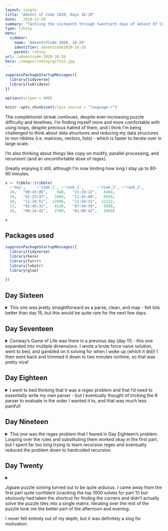 ```yaml
---
layout: single
title: "Advent of Code 2020, Days 16-20"
date:   2020-12-20
summary: "Tackling the sixteenth through twentieth days of Advent Of Code 2020: Ticket Translation, Conway Cubes, Operation Order, Monster Messages, Jurassic Jigsaw!"
type: rshiny
menu:
  sidebar:
    name: 'AdventofCode 2020, 16-20'
    identifier: adventcode2020-16-20
    parent: rshiny
url: /adventcode-2020-16-20
hero: /images/rshiny/gifts2.jpg
---
```


```r
suppressPackageStartupMessages({
  library(tidyverse)
  library(lubridate)
})

options(scipen = 999)

knitr::opts_chunk$set(class.source = "language-r")
```

The completionist streak continues, despite ever-increasing puzzle difficulty and timelines. I'm finding myself more and more comfortable with using loops, despite previous hatred of them, and I think I'm being challenged to think about data structures and reducing my data structures to non-tibbles (i.e. matrices, vectors, lists) - which is faster to iterate over in large scale. 

I'm also thinking about things like copy on modify, parallel processing, and recursion! (and an uncomfortable dose of regex).

Greatly enjoying it still, although I'm now limiting how long I stay up to 60-90 minutes.

```r
x <- tibble::tribble(
  ~'day',     ~'time_1', ~'rank_1',      ~'time_2', ~'rank_2', 
  20,   "00:43:06",    948,   "21:39:22",   6404,
  19,   "01:23:47",   2466,   "11:42:08",   6929,
  18,   "11:24:51",  13996,   "11:54:32",  12112,
  17,   "01:45:32",   4130,   "07:49:59",   9588,
  16,   "00:24:42",   2780,   "01:00:42",   1869)

x
```

## Packages used

```r
suppressPackageStartupMessages({
  library(tidyverse)
  library(here)
  library(furrr)
  library(lobstr)
  library(glue)
  
})
```

## Day Sixteen

<details>

<summary> This one was pretty straightforward as a parse, clean, and map - felt lots better than day 15, but this would be quite rare for the next few days. </summary>


--- Description ---

> Unfortunately, you can't actually read the words on the ticket. You can, however, read the numbers, and so you figure out the fields these tickets must have and the valid ranges for values in those fields.
>
> You collect the rules for ticket fields, the numbers on your ticket, and the numbers on other nearby tickets for the same train service (via the airport security cameras) together into a single document you can reference (your puzzle input).

--- Data ---

```r
input_16 <- read_lines("https://github.com/tanho63/advent_of_code/raw/master/2020/day-16.txt")
```

--- Cleaning ---

Definitely a problem that would benefit from tidying. Also going to go ahead and create an integer vector for each rule range, which will facilitate `%in%` checks later.

```r
x <- tibble(input = input_16) %>% 
  mutate(group = cumsum(input == ""))

rules <- x %>% 
  filter(group == 0) %>% 
  separate(input,c("rule","values"),sep = ": ") %>% 
  separate_rows(values, sep = " or ") %>% 
  separate(values,c("start_value","end_value"),sep = "-",convert = TRUE) %>% 
  mutate(range = map2(start_value,end_value,~.x:.y)) %>% 
  select(-group) %>% 
  group_by(rule) %>% 
  summarise(range = list(range))

your_ticket <- x %>% 
  filter(group == 1, input!="",input!="your ticket:") %>% 
  separate_rows(input, sep = ",", convert = TRUE) %>% 
  mutate(field_id = row_number()) %>% 
  select(-group)

other_tickets <- x %>% 
  filter(group == 2,input!="",input!="nearby tickets:") %>% 
  mutate(ticket_id = row_number()) %>% 
  separate_rows(input,sep = ",",convert = TRUE) %>% 
  select(-group)

```

--- Problem 1 ---

> Start by determining which tickets are completely invalid; these are tickets that contain values which aren't valid for any field. Ignore your ticket for now.
>
> Consider the validity of the nearby tickets you scanned. What is your ticket scanning error rate?

```r
rule_range <- rules$range %>% unlist() %>% unique()

check_invalid <- other_tickets %>% 
  mutate(check = input %in% rule_range) %>% 
  filter(!check)
```
```r
check_invalid <- structure(list(input = c(8L, 4L, 3L, 24L, 979L, 984L, 1L, 993L, 
980L, 976L, 7L, 17L, 19L, 9L, 20L, 995L, 983L, 988L, 995L, 10L, 
22L, 994L, 976L, 982L, 976L, 986L, 16L, 17L, 988L, 16L, 976L, 
1L, 2L, 989L, 7L, 982L, 979L, 995L, 7L, 24L, 986L, 15L, 21L, 
2L, 979L, 986L, 986L, 0L, 998L, 984L, 8L), ticket_id = c(2L, 
13L, 23L, 25L, 29L, 34L, 35L, 43L, 51L, 53L, 54L, 62L, 65L, 72L, 
74L, 75L, 84L, 85L, 97L, 99L, 102L, 105L, 114L, 115L, 120L, 128L, 
130L, 134L, 140L, 144L, 146L, 153L, 154L, 156L, 160L, 164L, 168L, 
172L, 174L, 176L, 184L, 188L, 192L, 193L, 196L, 198L, 209L, 219L, 
225L, 236L, 238L), check = c(FALSE, FALSE, FALSE, FALSE, FALSE, 
FALSE, FALSE, FALSE, FALSE, FALSE, FALSE, FALSE, FALSE, FALSE, 
FALSE, FALSE, FALSE, FALSE, FALSE, FALSE, FALSE, FALSE, FALSE, 
FALSE, FALSE, FALSE, FALSE, FALSE, FALSE, FALSE, FALSE, FALSE, 
FALSE, FALSE, FALSE, FALSE, FALSE, FALSE, FALSE, FALSE, FALSE, 
FALSE, FALSE, FALSE, FALSE, FALSE, FALSE, FALSE, FALSE, FALSE, 
FALSE)), row.names = c(NA, -51L), class = c("tbl_df", "tbl", 
"data.frame"))
```
```r
head(check_invalid)

sum(check_invalid$input)
```

--- Problem 2 ---

> Using the valid ranges for each field, determine what order the fields appear on the tickets. The order is consistent between all tickets: if seat is the third field, it is the third field on every ticket, including your ticket.

Looks straightforward enough: filter out the ticket ids that are invalid, then create a field_id and summarise the values for each field_id as a vector. 

```r
valid_other <- other_tickets %>%
  filter(!ticket_id %in% check_invalid$ticket_id) %>% 
  group_by(ticket_id) %>% 
  mutate(field_id = row_number()) %>% 
  ungroup()

field_summary <- valid_other %>%
  arrange(input) %>% 
  group_by(field_id) %>% 
  summarise(values = list(input),
            min = min(input,na.rm = TRUE),
            max = max(input,na.rm = TRUE))
```
```r
field_summary <- structure(list(field_id = 1:6, values = list(c(50L, 55L, 56L, 
60L, 65L, 66L, 67L, 68L, 84L, 84L, 89L, 90L, 92L, 135L, 137L, 
139L, 147L, 156L, 160L, 161L, 163L, 167L, 170L, 170L, 171L, 172L, 
174L, 179L, 184L, 188L, 194L, 201L, 206L, 207L, 211L, 211L, 216L, 
216L, 218L, 218L, 219L, 220L, 221L, 245L, 250L, 252L, 259L, 261L, 
269L, 271L, 271L, 272L, 274L, 277L, 277L, 280L, 280L, 281L, 283L, 
288L, 301L, 302L, 302L, 307L, 310L, 311L, 312L, 318L, 322L, 325L, 
329L, 331L, 339L, 341L, 342L, 344L, 345L, 347L, 357L, 357L, 365L, 
366L, 369L, 370L, 378L, 380L, 383L, 384L, 385L, 386L, 389L, 398L, 
399L, 399L, 402L, 402L, 403L, 416L, 443L, 445L, 447L, 447L, 455L, 
458L, 482L, 482L, 483L, 489L, 491L, 492L, 493L, 493L, 494L, 495L, 
496L, 500L, 506L, 507L, 507L, 516L, 517L, 521L, 534L, 547L, 556L, 
556L, 556L, 560L, 564L, 565L, 568L, 569L, 574L, 587L, 591L, 593L, 
595L, 606L, 616L, 628L, 629L, 629L, 631L, 631L, 645L, 651L, 653L, 
654L, 654L, 662L, 668L, 670L, 670L, 694L, 709L, 719L, 721L, 744L, 
778L, 788L, 788L, 793L, 796L, 812L, 812L, 825L, 827L, 827L, 843L, 
844L, 846L, 851L, 854L, 854L, 855L, 875L, 875L, 880L, 889L, 890L, 
892L, 897L, 900L, 902L, 903L, 905L, 906L, 909L, 915L, 916L), 
    c(55L, 58L, 60L, 63L, 68L, 87L, 90L, 137L, 140L, 143L, 143L, 
    146L, 147L, 149L, 153L, 153L, 153L, 154L, 157L, 165L, 174L, 
    184L, 187L, 188L, 190L, 195L, 197L, 198L, 198L, 211L, 213L, 
    215L, 216L, 237L, 241L, 244L, 245L, 252L, 265L, 270L, 274L, 
    275L, 281L, 286L, 299L, 300L, 300L, 307L, 309L, 311L, 322L, 
    322L, 324L, 330L, 334L, 338L, 338L, 339L, 341L, 343L, 346L, 
    358L, 360L, 362L, 364L, 365L, 366L, 368L, 373L, 382L, 384L, 
    388L, 390L, 391L, 396L, 397L, 402L, 402L, 406L, 448L, 452L, 
    454L, 457L, 465L, 482L, 487L, 488L, 491L, 498L, 500L, 506L, 
    509L, 509L, 519L, 524L, 527L, 527L, 529L, 530L, 532L, 535L, 
    554L, 572L, 585L, 590L, 592L, 597L, 599L, 601L, 603L, 603L, 
    605L, 606L, 622L, 628L, 631L, 631L, 632L, 640L, 641L, 650L, 
    664L, 667L, 668L, 671L, 683L, 691L, 716L, 731L, 733L, 734L, 
    734L, 734L, 736L, 740L, 746L, 773L, 775L, 777L, 780L, 782L, 
    790L, 791L, 794L, 799L, 799L, 807L, 813L, 813L, 815L, 815L, 
    817L, 820L, 822L, 822L, 823L, 831L, 854L, 855L, 856L, 857L, 
    858L, 859L, 866L, 867L, 870L, 871L, 871L, 873L, 878L, 878L, 
    882L, 891L, 894L, 897L, 904L, 906L, 914L, 915L, 916L, 919L, 
    923L, 923L, 927L, 932L, 934L, 936L, 943L, 945L, 946L), c(50L, 
    52L, 55L, 58L, 61L, 63L, 64L, 66L, 67L, 70L, 84L, 87L, 90L, 
    136L, 145L, 151L, 153L, 161L, 164L, 176L, 181L, 187L, 189L, 
    195L, 201L, 204L, 204L, 209L, 211L, 243L, 253L, 260L, 261L, 
    263L, 265L, 266L, 266L, 268L, 270L, 270L, 271L, 272L, 277L, 
    278L, 282L, 304L, 304L, 312L, 313L, 316L, 324L, 324L, 329L, 
    332L, 332L, 341L, 350L, 352L, 356L, 357L, 364L, 366L, 366L, 
    372L, 378L, 380L, 383L, 384L, 391L, 395L, 398L, 400L, 402L, 
    405L, 414L, 416L, 443L, 452L, 453L, 454L, 454L, 455L, 456L, 
    483L, 484L, 484L, 490L, 491L, 492L, 494L, 495L, 497L, 501L, 
    514L, 526L, 529L, 530L, 531L, 536L, 551L, 561L, 566L, 573L, 
    590L, 594L, 598L, 601L, 603L, 630L, 630L, 638L, 638L, 643L, 
    645L, 646L, 648L, 648L, 654L, 658L, 659L, 691L, 698L, 699L, 
    721L, 728L, 731L, 731L, 733L, 738L, 738L, 740L, 741L, 742L, 
    746L, 774L, 779L, 787L, 789L, 797L, 798L, 799L, 800L, 802L, 
    806L, 808L, 810L, 812L, 820L, 825L, 825L, 843L, 844L, 850L, 
    851L, 853L, 853L, 856L, 858L, 858L, 861L, 866L, 876L, 884L, 
    885L, 887L, 887L, 892L, 894L, 897L, 900L, 900L, 901L, 906L, 
    908L, 910L, 910L, 914L, 921L, 927L, 928L, 929L, 930L, 931L, 
    932L, 932L, 934L, 943L, 946L, 947L, 947L), c(60L, 66L, 71L, 
    88L, 91L, 91L, 112L, 145L, 148L, 151L, 161L, 163L, 163L, 
    165L, 174L, 176L, 177L, 178L, 178L, 178L, 179L, 183L, 195L, 
    196L, 199L, 200L, 207L, 211L, 212L, 216L, 220L, 221L, 237L, 
    249L, 249L, 249L, 250L, 257L, 262L, 265L, 270L, 280L, 283L, 
    289L, 299L, 301L, 309L, 311L, 314L, 318L, 320L, 323L, 324L, 
    326L, 328L, 329L, 332L, 332L, 333L, 334L, 342L, 346L, 348L, 
    353L, 354L, 358L, 374L, 386L, 386L, 393L, 396L, 399L, 399L, 
    401L, 404L, 409L, 413L, 415L, 447L, 452L, 458L, 481L, 485L, 
    491L, 497L, 498L, 503L, 503L, 513L, 518L, 521L, 525L, 527L, 
    532L, 532L, 532L, 534L, 534L, 539L, 547L, 559L, 561L, 566L, 
    567L, 567L, 571L, 571L, 573L, 581L, 593L, 594L, 594L, 595L, 
    596L, 602L, 627L, 628L, 629L, 630L, 634L, 638L, 649L, 650L, 
    651L, 657L, 657L, 666L, 669L, 672L, 675L, 691L, 695L, 696L, 
    696L, 697L, 712L, 721L, 722L, 725L, 728L, 729L, 729L, 734L, 
    735L, 740L, 772L, 777L, 784L, 789L, 792L, 795L, 798L, 806L, 
    807L, 809L, 812L, 813L, 814L, 821L, 822L, 822L, 827L, 832L, 
    848L, 852L, 852L, 861L, 868L, 868L, 870L, 874L, 874L, 874L, 
    881L, 886L, 888L, 890L, 895L, 899L, 911L, 913L, 914L, 917L, 
    918L, 919L, 921L, 921L, 921L, 928L, 945L), c(51L, 52L, 53L, 
    55L, 56L, 61L, 69L, 70L, 78L, 86L, 88L, 128L, 142L, 142L, 
    153L, 153L, 156L, 160L, 175L, 175L, 176L, 177L, 178L, 180L, 
    182L, 186L, 190L, 191L, 193L, 194L, 194L, 199L, 202L, 211L, 
    212L, 228L, 246L, 256L, 260L, 268L, 271L, 273L, 273L, 276L, 
    277L, 277L, 280L, 284L, 303L, 306L, 306L, 308L, 313L, 322L, 
    322L, 322L, 324L, 325L, 328L, 332L, 334L, 336L, 355L, 356L, 
    365L, 377L, 378L, 386L, 394L, 397L, 405L, 406L, 417L, 434L, 
    443L, 448L, 451L, 452L, 454L, 468L, 488L, 495L, 505L, 505L, 
    513L, 513L, 513L, 515L, 515L, 515L, 517L, 524L, 534L, 538L, 
    539L, 548L, 557L, 557L, 562L, 570L, 572L, 578L, 586L, 587L, 
    591L, 592L, 604L, 608L, 628L, 629L, 633L, 635L, 656L, 658L, 
    668L, 674L, 699L, 706L, 719L, 723L, 733L, 737L, 737L, 741L, 
    766L, 772L, 773L, 776L, 785L, 790L, 790L, 792L, 793L, 794L, 
    798L, 798L, 800L, 802L, 802L, 803L, 804L, 804L, 806L, 824L, 
    827L, 827L, 832L, 843L, 852L, 852L, 853L, 854L, 856L, 856L, 
    859L, 864L, 865L, 866L, 867L, 867L, 871L, 871L, 873L, 876L, 
    882L, 884L, 884L, 888L, 889L, 892L, 893L, 894L, 899L, 903L, 
    904L, 904L, 905L, 906L, 913L, 920L, 921L, 923L, 923L, 926L, 
    935L, 936L, 940L, 944L, 945L, 948L), c(52L, 53L, 55L, 65L, 
    68L, 69L, 89L, 111L, 112L, 136L, 138L, 141L, 141L, 141L, 
    143L, 153L, 161L, 162L, 163L, 166L, 171L, 172L, 175L, 184L, 
    187L, 187L, 190L, 197L, 197L, 201L, 203L, 203L, 205L, 210L, 
    217L, 218L, 221L, 244L, 256L, 259L, 264L, 266L, 266L, 269L, 
    275L, 276L, 299L, 300L, 303L, 305L, 308L, 313L, 313L, 316L, 
    316L, 318L, 322L, 325L, 329L, 338L, 342L, 343L, 344L, 348L, 
    357L, 359L, 360L, 366L, 370L, 374L, 376L, 380L, 385L, 386L, 
    388L, 395L, 398L, 401L, 402L, 411L, 416L, 444L, 447L, 450L, 
    450L, 453L, 454L, 456L, 457L, 457L, 483L, 483L, 484L, 485L, 
    485L, 492L, 494L, 499L, 500L, 501L, 503L, 503L, 508L, 510L, 
    518L, 525L, 526L, 527L, 530L, 532L, 556L, 563L, 564L, 565L, 
    565L, 565L, 573L, 586L, 596L, 596L, 596L, 596L, 597L, 599L, 
    603L, 629L, 640L, 641L, 649L, 668L, 670L, 699L, 719L, 728L, 
    730L, 730L, 730L, 742L, 745L, 745L, 745L, 746L, 772L, 774L, 
    774L, 774L, 775L, 776L, 777L, 790L, 796L, 797L, 806L, 806L, 
    808L, 811L, 813L, 815L, 819L, 825L, 844L, 855L, 859L, 860L, 
    867L, 872L, 873L, 886L, 891L, 892L, 896L, 907L, 910L, 912L, 
    914L, 917L, 917L, 918L, 918L, 918L, 919L, 923L, 925L, 925L, 
    938L, 939L, 943L, 944L, 945L, 947L)), min = c(50L, 55L, 50L, 
60L, 51L, 52L), max = c(916L, 946L, 947L, 945L, 948L, 947L)), row.names = c(NA, 
-6L), class = c("tbl_df", "tbl", "data.frame"))

```
```r
head(field_summary)
```

We can check all fields against all rules with crossing, which'll create one row for every rule x field - from there, run an %in% operator to check whether all values are in a range, and then filter to where these checks are TRUE. Then summarise this by the rule so that we can see what field_options there are for each rule

```r
check_fields <- crossing(rules,field_summary) %>% 
  mutate(range = map(range,unlist)) %>% 
  mutate(check = map2_lgl(range,values,~all(.y %in% .x))) %>% 
  filter(check)

field_options <- check_fields %>% 
  group_by(rule) %>% 
  summarise(n = n(),field_id = list(field_id)) %>% 
  ungroup() %>% 
  arrange(n)
```

```r
field_options <- structure(list(rule = c("arrival location", "train", "arrival station", 
"price", "arrival track", "wagon", "route", "departure time", 
"departure station", "departure platform", "departure date", 
"departure location", "departure track", "duration", "type", 
"arrival platform", "zone", "seat", "class", "row"), n = 1:20, 
    field_id = list(10L, c(6L, 10L), c(3L, 6L, 10L), c(3L, 6L, 
    10L, 12L), c(3L, 6L, 10L, 12L, 16L), c(3L, 6L, 10L, 11L, 
    12L, 16L), c(3L, 6L, 10L, 11L, 12L, 14L, 16L), c(3L, 6L, 
    10L, 11L, 12L, 14L, 16L, 19L), c(1L, 3L, 6L, 10L, 11L, 12L, 
    14L, 16L, 19L), c(1L, 3L, 6L, 10L, 11L, 12L, 13L, 14L, 16L, 
    19L), c(1L, 3L, 6L, 10L, 11L, 12L, 13L, 14L, 16L, 19L, 20L
    ), c(1L, 3L, 6L, 10L, 11L, 12L, 13L, 14L, 15L, 16L, 19L, 
    20L), c(1L, 3L, 6L, 7L, 10L, 11L, 12L, 13L, 14L, 15L, 16L, 
    19L, 20L), c(1L, 2L, 3L, 6L, 7L, 10L, 11L, 12L, 13L, 14L, 
    15L, 16L, 19L, 20L), c(1L, 2L, 3L, 6L, 7L, 9L, 10L, 11L, 
    12L, 13L, 14L, 15L, 16L, 19L, 20L), c(1L, 2L, 3L, 4L, 6L, 
    7L, 9L, 10L, 11L, 12L, 13L, 14L, 15L, 16L, 19L, 20L), c(1L, 
    2L, 3L, 4L, 6L, 7L, 8L, 9L, 10L, 11L, 12L, 13L, 14L, 15L, 
    16L, 19L, 20L), c(1L, 2L, 3L, 4L, 6L, 7L, 8L, 9L, 10L, 11L, 
    12L, 13L, 14L, 15L, 16L, 18L, 19L, 20L), c(1L, 2L, 3L, 4L, 
    6L, 7L, 8L, 9L, 10L, 11L, 12L, 13L, 14L, 15L, 16L, 17L, 18L, 
    19L, 20L), 1:20)), row.names = c(NA, -20L), class = c("tbl_df", 
"tbl", "data.frame"))
```
```r
field_options
```

Inspecting these options, we can see that there's only one option for arrival location, two options for train (one of which is the only option for arrival location), three options for arrival station (but two are in the previous etc) - and continuing the visual inspection shows this pattern carries forward for all twenty fields. 

Writing a quick little loop here to assign the fields starting with the first one. 

```r
unassigned <- field_options

assigned <- tibble(rule = NULL, field_id = NULL)

while(nrow(unassigned)>0){
  
  assigned <- unassigned %>% 
    slice(1) %>% 
    bind_rows(assigned,.)
  
  unassigned <- unassigned %>% 
    tail(n = -1) %>% 
    mutate(field_id = map(field_id, ~.x[!.x %in% assigned$field_id]))
  
}
```
```r
your_assignment <- assigned %>% 
  mutate(field_id = map_dbl(field_id,unlist)) %>% 
  left_join(your_ticket, by = c("field_id")) %>% 
  filter(str_starts(rule,"departure"))
```
```r
your_assignment <- structure(list(rule = c("departure time", "departure station", 
"departure platform", "departure date", "departure location", 
"departure track"), n = 8:13, field_id = c(19, 1, 13, 20, 15, 
7), input = c(193L, 61L, 197L, 157L, 181L, 89L)), row.names = c(NA, 
-6L), class = c("tbl_df", "tbl", "data.frame"))
```
```r
your_assignment
  
prod(your_assignment$input)
```

</details>

## Day Seventeen

<details>

<summary> Conway's Game of Life was there in a previous day (day 11) - this one expanded into multiple dimensions. I wrote a brute force naive solution, went to bed, and gambled on it solving for when I woke up (which it did)! I then went back and trimmed it down to two minutes runtime, so that was pretty nice! </summary>


--- Description ---

> The experimental energy source is based on cutting-edge technology: a set of Conway Cubes contained in a pocket dimension! When you hear it's having problems, you can't help but agree to take a look.
> 
> The pocket dimension contains an infinite 3-dimensional grid. At every integer 3-dimensional coordinate (x,y,z), there exists a single cube which is either active or inactive.

So essentially Conway's game of life again...but in three dimensions?

--- Data ---

```r
input_17 <- read_lines("https://github.com/tanho63/advent_of_code/raw/master/2020/day-17.txt")
input_17_e <- read_lines("https://github.com/tanho63/advent_of_code/raw/master/2020/day-17-example-1.txt")
```

--- Cleaning ---

Exploring a new part of R to me: arrays, which are vertically stacked matrices.

```r
example_matrix <- tibble(x = input_17_e) %>%
  mutate(x = str_split(x, "")) %>%
  unnest_wider(x, names_sep = "_") %>%
  mutate_all(~ case_when(.x == "#" ~ 1, TRUE ~ 0)) %>%
  as.matrix()

example_empty <- matrix(
  data = rep(0, length(example_matrix)),
  nrow = nrow(example_matrix),
  ncol = ncol(example_matrix)
)

example_array <- c(example_empty, example_matrix, example_empty) %>%
  array(dim = c(nrow(example_matrix), ncol(example_matrix), 3))

input_matrix <- tibble(x = input_17) %>%
  mutate(x = str_split(x, "")) %>%
  unnest_wider(x, names_sep = "_") %>%
  mutate_all(~ case_when(.x == "#" ~ 1, TRUE ~ 0)) %>%
  as.matrix()

input_empty <- matrix(
  data = rep(0, length(input_matrix)), byrow = TRUE,
  nrow = nrow(input_matrix),
  ncol = ncol(input_matrix)
)

input_array <- c(input_empty, input_matrix, input_empty) %>%
  array(dim = c(nrow(input_matrix), ncol(input_matrix), 3))
```
```r
example_array <- structure(c(0, 0, 0, 0, 0, 0, 0, 0, 0, 0, 0, 1, 1, 0, 1, 0, 1, 
1, 0, 0, 0, 0, 0, 0, 0, 0, 0), .Dim = c(3L, 3L, 3L))
```

Okay! So now we have the starting states of the example as `example_array` and the actual problem as `input_array`. We can access the dimensions of the arrays via 

```r
dim(example_array)
```

and access a specific layer with array[row,column,layer].

```r
example_array[1, 2, 2]
```

--- Problem 1 ---

We can build out a list of indices with the dimensions, I think!

```r
# array <- example_array

get_indices <- function(array) {
  dimensions <- dim(array)

  actual_indices <- crossing(
    x = seq_len(dimensions[[1]]),
    y = seq_len(dimensions[[2]]),
    z = seq_len(dimensions[[3]])
  ) %>%
    arrange(z, x, y) %>%
    mutate(
      value = pmap_dbl(list(x, y, z), ~ array[...]),
      x = x + 1,
      y = y + 1
    )

  indices <- crossing(
    x = seq_len(dimensions[[1]] + 2),
    y = seq_len(dimensions[[2]] + 2),
    z = seq_len(dimensions[[3]])
  ) %>%
    arrange(z, x, y) %>%
    left_join(actual_indices, by = c("x", "y", "z")) %>%
    mutate_all(replace_na, 0)

  return(indices)
}

example_indices <- get_indices(example_array)
```

Now to create a function to check the neighbouring indices and count nearby occupied cells.

```r

# indices <- example_indices
# x <- 1
# y <- 2
# z <- 2

count_neighbours <- function(x, y, z, indices) {
  x_max <- max(indices$x)
  y_max <- max(indices$y)
  z_max <- max(indices$z)

  increments <- c(-1, 0, 1)

  neighbours <- crossing(
    x = increments + x,
    y = increments + y,
    z = increments + z
  ) %>%
    filter(
      !(.data$x == .env$x & .data$y == .env$y & .data$z == .env$z),
      between(.data$x, 1, x_max),
      between(.data$y, 1, y_max),
      between(.data$z, 1, z_max)
    ) %>%
    mutate(value = pmap_dbl(list(x, y, z), ~ indices$value[indices$x == ..1 & indices$y == ..2 & indices$z == ..3])) %>%
    pull(value) %>%
    sum()

  return(neighbours)
}

example_neighbours <- example_indices %>%
  mutate(neighbours = pmap_dbl(list(x, y, z), count_neighbours, .))
```

Now that we have the neighbours, we need to increment their values based on the rules. 

```r
# indices <- example_neighbours

apply_rules <- function(indices) {
  x <- indices %>%
    mutate(new_value = case_when(
      value == 1 & neighbours %in% c(2, 3) ~ 1,
      value == 1 ~ 0,
      value == 0 & neighbours == 3 ~ 1,
      TRUE ~ 0
    ))
  return(x)
}

example_count <- example_neighbours %>%
  apply_rules()
```

(I was stumped for a while here as to why my puzzle input did not match up to the example, but consulting no-spoilers-reddit seems that they're dropping empty x/y dimensions which is quite annoying!)

Now to increment the array in every direction (but sticking with a list of indices for now, I find that easier to work with mentally)

```r
# indices <- example_count
grow_indices <- function(indices) {
  new_x <- max(indices$x + 2) %>% seq_len()
  new_y <- max(indices$y + 2) %>% seq_len()
  new_z <- max(indices$z + 2) %>% seq_len()

  new_indices <- indices %>%
    transmute(
      x = x + 1,
      y = y + 1,
      z = z + 1,
      value = new_value
    )

  indices <- crossing(
    x = new_x,
    y = new_y,
    z = new_z
  ) %>%
    left_join(new_indices, by = c("x", "y", "z")) %>%
    mutate(value = replace_na(value, 0))

  return(indices)
}
# grow_indices(example_count)
```
Wrap it all into a caller function and for-loop.

```r

# array <- example_array
# times <- 6

run_conwaycube <- function(array, times) {
  indices <- get_indices(array)

  for (i in seq_len(times)) {
    indices <- indices %>%
      mutate(neighbours = pmap_dbl(list(x, y, z), count_neighbours, .)) %>%
      apply_rules() %>%
      grow_indices()

    message(paste(i, Sys.time()))
  }

  return(sum(indices$value))
}

run_conwaycube(input_array,6)
```
```
1 2020-12-17 10:26:13
2 2020-12-17 10:26:16
3 2020-12-17 10:26:22
4 2020-12-17 10:26:33
5 2020-12-17 10:26:52
6 2020-12-17 10:27:23

280
```

--- Problem 2 ---

FOUR DIMENSIONS?! (brain explodes)

Actually, maybe I can just adjust my functions for a fourth dimension `w`

```r

get_indices_4d <- function(array) {
  
  dimensions <- dim(array)
  
  actual_indices <- crossing(
    x = seq_len(dimensions[[1]]),
    y = seq_len(dimensions[[2]]),
    z = seq_len(dimensions[[3]])
  ) %>%
    arrange(z, x, y) %>%
    mutate(
      value = pmap_dbl(list(x, y, z), ~ array[...]),
      x = x + 1,
      y = y + 1,
      w = 2
    )
  
  indices <- crossing(
    x = seq_len(dimensions[[1]] + 2),
    y = seq_len(dimensions[[2]] + 2),
    z = seq_len(dimensions[[3]]),
    w = seq_len(dimensions[[3]])
  ) %>%
    arrange(z, x, y, w) %>%
    left_join(actual_indices, by = c("x", "y", "z", "w")) %>%
    mutate_all(replace_na, 0)
  
  return(indices)
}

count_neighbours_4d <- function(x, y, z, w, indices) {
  x_max <- max(indices$x)
  y_max <- max(indices$y)
  z_max <- max(indices$z)
  w_max <- max(indices$w)
  
  increments <- c(-1, 0, 1)
  
  neighbours <- crossing(
    x = increments + x,
    y = increments + y,
    z = increments + z,
    w = increments + w
  ) %>%
    filter(
      !(.data$x == .env$x & 
          .data$y == .env$y & 
          .data$z == .env$z & 
          .data$w == .env$w),
      between(.data$x, 1, x_max),
      between(.data$y, 1, y_max),
      between(.data$z, 1, z_max),
      between(.data$w, 1, w_max)
    ) %>%
    mutate(
      value = pmap_dbl(
        list(x, y, z, w), 
        ~ indices$value[indices$x == ..1 & 
                          indices$y == ..2 & 
                          indices$z == ..3 & 
                          indices$w == ..4])) %>%
    pull(value) %>%
    sum()
  
  return(neighbours)
}

# apply rules doesn't change since rules are the same

grow_indices_4d <- function(indices) {
  new_x <- max(indices$x + 2) %>% seq_len()
  new_y <- max(indices$y + 2) %>% seq_len()
  new_z <- max(indices$z + 2) %>% seq_len()
  new_w <- max(indices$w + 2) %>% seq_len()
  
  new_indices <- indices %>%
    transmute(
      x = x + 1,
      y = y + 1,
      z = z + 1,
      w = w + 1,
      value = new_value
    )
  
  indices <- crossing(
    x = new_x,
    y = new_y,
    z = new_z,
    w = new_w
  ) %>%
    left_join(new_indices, by = c("x", "y", "z", "w")) %>%
    mutate(value = replace_na(value, 0))
  
  return(indices)
}

run_conwaycube_4d <- function(array, times) {
  
  indices <- get_indices_4d(array)
  
  message(paste(Sys.time(), nrow(indices)))
  
  for (i in seq_len(times)) {
    indices <- indices %>%
      mutate(neighbours = pmap_dbl(list(x, y, z, w), count_neighbours_4d, .)) %>%
      apply_rules() %>%
      grow_indices_4d()
    message(paste(i, Sys.time(), nrow(indices)))
  }
  return(sum(indices$value))
}

run_conwaycube_4d(input_array, 6)
```
```
2020-12-17 02:01:36 900
1 2020-12-17 02:01:41 3600
2 2020-12-17 02:02:12 9604
3 2020-12-17 02:04:46 20736
4 2020-12-17 02:15:10 39204
5 2020-12-17 02:50:04 67600
6 2020-12-17 04:35:08 108900

[1] 1696
```

Admittedly, I plugged this in and went to sleep - but it was the correct answer!

--- Iterating on Problem 2 for speed ---

Problem 2 takes quite some time to run. Trying a few approaches to trimming it down:

Firstly, as Liam Y suggested in the R4DS Slack - arrange the neighbour function so that it's only checking neighbours that have positive integer values:

```r
count_neighbours_4d <- function(indices){

  filtered_indices <- indices %>%
    filter(value == 1) # This should reduce the amount of iteration needed!

  indices %>%
    mutate(neighbours = pmap_dbl(list(x,y,z,w),check_each_neighbour,filtered_indices))
}

check_each_neighbour <- function(x, y, z, w, indices){

  increments <- c(-1, 0, 1)

  n <- crossing(
    x = increments + x,
    y = increments + y,
    z = increments + z,
    w = increments + w
  ) %>%
    filter(
      !(.data$x == .env$x & 
          .data$y == .env$y & 
          .data$z == .env$z & 
          .data$w == .env$w)
    ) %>%
    mutate(
      value = pmap(list(.data$x,.data$y,.data$z,.data$w),
                   ~(indices$value[indices$x == ..1 & indices$y == ..2 & indices$z == ..3 & indices$w == ..4]))) %>%
    pull(value) %>%
    unlist() %>%
    sum(na.rm = TRUE)

  return(n)
}

run_conwaycube_4d <- function(array, times) {
  indices <- get_indices_4d(array)

  message(paste(Sys.time(), nrow(indices)))

  for (i in seq_len(times)) {
    indices <- indices %>%
      count_neighbours_4d() %>% 
      apply_rules() %>%
      grow_indices_4d()

    message(paste(i, Sys.time(), nrow(indices)))
  }

  return(sum(indices$value))
}

run_conwaycube_4d(input_array, 6)
```

```
2020-12-17 16:08:14 900
1 2020-12-17 16:08:18 3600
2 2020-12-17 16:08:38 9604
3 2020-12-17 16:09:29 20736
4 2020-12-17 16:11:39 39204
5 2020-12-17 16:15:26 67600
6 2020-12-17 16:25:28 108900

[1] 1696
```

Just doing that much shrunk the run-time from 2 hours 35 minutes to ~17 minutes! I can do better though, I think - in Day 11's final approach, I arranged things into a matrix and approached it from there - I think I can definitely do the same here! (and also, add parallel processing because duh)

```r
count_neighbours_4d <- function(indices){

  v <- indices %>% 
    arrange(w,z,y,x) %>% 
    pull(value)
  
  a <- array(v,dim = c(max(indices$x),
                       max(indices$y),
                       max(indices$z),
                       max(indices$w)))

  i <- indices %>%
    mutate(neighbours = future_pmap_dbl(.l = list(.data$x,.data$y,.data$z,.data$w),.f = check_each_neighbour,a = .env$a))

  return(i)
}

check_each_neighbour <- function(x, y, z, w, a){

  increments <- c(-1, 0, 1)

  # browser()
  
  n <- crossing(
    x = increments + x,
    y = increments + y,
    z = increments + z,
    w = increments + w
  ) %>%
    filter(
      !(.data$x == .env$x & 
          .data$y == .env$y & 
          .data$z == .env$z & 
          .data$w == .env$w),
      between(.data$x,1,dim(a)[[1]]),
      between(.data$y,1,dim(a)[[2]]),
      between(.data$z,1,dim(a)[[3]]),
      between(.data$w,1,dim(a)[[4]]),
    ) %>%
    mutate(
      value = pmap_dbl(
        list(.data$x,.data$y,.data$z,.data$w),
        ~a[..1,..2,..3,..4])) %>%
    pull(value) %>%
    unlist() %>%
    sum(na.rm = TRUE)

  return(n)
}

run_conwaycube_4d <- function(array, times) {
  indices <- get_indices_4d(array)

  message(paste(Sys.time(), nrow(indices)))

  for (i in seq_len(times)) {
    indices <- indices %>%
      count_neighbours_4d() %>% 
      apply_rules() %>%
      grow_indices_4d()

    message(paste(i, Sys.time(), nrow(indices)))
  }

  return(sum(indices$value))
}

run_conwaycube_4d(input_array, 6)

```
```
2020-12-17 18:39:43 900
1 2020-12-17 18:39:45 3600
2 2020-12-17 18:39:48 9604
3 2020-12-17 18:39:56 20736
4 2020-12-17 18:40:13 39204
5 2020-12-17 18:40:44 67600
6 2020-12-17 18:41:39 108900
[1] 1696
```

Shaving it down to two minutes runtime is extremely satisfying!

</details>

## Day Eighteen

<details>
<summary> I went to bed thinking that it was a regex problem and that I'd need to essentially write my own parser - but I eventually thought of tricking the R parser to evaluate in the order I wanted it to, and that was much less painful! </summary>

--- Description ---

> Unfortunately, it seems like this "math" follows different rules than you remember.
> 
> The homework (your puzzle input) consists of a series of expressions that consist of addition (+), multiplication (*), and parentheses ((...)). Just like normal math, parentheses indicate that the expression inside must be evaluated before it can be used by the surrounding expression. Addition still finds the sum of the numbers on both sides of the operator, and multiplication still finds the product.
> 
> However, the rules of operator precedence have changed. Rather than evaluating multiplication before addition, the operators have the same precedence, and are evaluated left-to-right regardless of the order in which they appear.

--- Data ---

```r
input_18 <- read_lines("https://github.com/tanho63/advent_of_code/raw/master/2020/day-18.txt")
```

--- Cleaning ---

```r
operations <- tibble(x = input_18)
```

--- Problem 1 ---

R doesn't have editable math operator precedence (which is a good thing!), but we can trick the R parser into evaluating `*` at the same level as `+` by string-replacing `*` with `-` and then switching the definition of `-` to be equal to `*`. 

The R parser will read the operator list and decide which ones to do, and it knows that "+" is equal in precedence to "-". So it will evaluate them left to right, and it goes back to the new definition of "-" which is "*". 

```r
`-` <- `*`
  
p1 <- operations %>% 
  mutate(modified_x = str_replace_all(x,"\\*","\\-"),
         output = map_dbl(modified_x,~ eval(parse(text = .x))))
```
```r
p1 <- structure(list(modified_x = c("9 - 8 + 2 + (4 - (2 - 2 + 9 - 2) - 9 - 3 - 8) + 8 - 5", 
"8 - (9 + 5 + 5 - 6 + 8 - 3) - 5 - 7 - 4 + 9", "(9 + (2 - 6 + 7 - 5)) - (7 + 7 - 5 + (6 + 2 + 6) - (7 - 8 - 8 + 9)) + 4 - 2", 
"((8 + 3 - 6 - 2) - 9 + 3) + 5 + 6 - 3", "6 - (9 + 6 - (7 + 4 + 2 + 5 + 6) - 7 + 3 - (5 - 8 - 6 + 6 - 7 - 8)) + (8 - 8 + 4) + (5 - (2 + 9) - 8) - 4 - 2", 
"(8 - 6 + 8) + 6 - 8 - (9 - (6 + 8 - 3 + 8) + (7 - 9 - 6 - 3) - 3 + 8 - 4)"
), output = c(112730, 409929, 7984712, 3606, 1668332768, 9443840
)), row.names = c(NA, -6L), class = c("tbl_df", "tbl", "data.frame"
))
```
```r
head(p1)
```
```r
sum(p1$output)
```
```r
16332191652452
```

For extra credit, here's the abstract syntax tree for the first operation as written normally:

```r
lobstr::ast(expression(9 * 8 + 2 + (4 * (2 * 2 + 9 * 2) * 9 * 3 * 8) + 8 * 5))
```
and the revised version:

```r
lobstr::ast(expression(9 - 8 + 2 + (4 - (2 - 2 + 9 - 2) - 9 - 3 - 8) + 8 - 5))
```

--- Problem 2 ---

Problem 2 is in the same vein but now just needs the `+` evaluated before the `*`, so we can do the same `*` to `-` swap and then now switch `+` to the `*` symbol, so that R thinks it is evaluated before the `-`. 

```r
`-` <- `*`
`*` <- `+`
  
p2 <- operations %>% 
  mutate(modified_x = str_replace_all(x,"\\*","\\-"),
         modified_x = str_replace_all(modified_x,"\\+","\\*"),
         output = map_dbl(modified_x,~ eval(parse(text = .x))))
```
```r
p2 <- structure(list(modified_x = c("9 - 8 * 2 * (4 - (2 - 2 * 9 - 2) - 9 - 3 - 8) * 8 - 5", 
"8 - (9 * 5 * 5 - 6 * 8 - 3) - 5 - 7 - 4 * 9", "(9 * (2 - 6 * 7 - 5)) - (7 * 7 - 5 * (6 * 2 * 6) - (7 - 8 - 8 * 9)) * 4 - 2", 
"((8 * 3 - 6 - 2) - 9 * 3) * 5 * 6 - 3", "6 - (9 * 6 - (7 * 4 * 2 * 5 * 6) - 7 * 3 - (5 - 8 - 6 * 6 - 7 - 8)) * (8 - 8 * 4) * (5 - (2 * 9) - 8) - 4 - 2", 
"(8 - 6 * 8) * 6 - 8 - (9 - (6 * 8 - 3 * 8) * (7 - 9 - 6 - 3) - 3 * 8 - 4)"
), output = c(1711530, 2904720, 70399608, 4785, 4644889728, 481485312
)), row.names = c(NA, -6L), class = c("tbl_df", "tbl", "data.frame"
))
```
```r
head(p2)
```
```r
sum(p2$output)
```
```r
351175492232654
```

The same "extra credit exercise":

```r
lobstr::ast(expression(9 * 8 + 2 + (4 * (2 * 2 + 9 * 2) * 9 * 3 * 8) + 8 * 5))
```

revised to:

```r
lobstr::ast(9 - 8 * 2 * (4 - (2 - 2 * 9 - 2) - 9 - 3 - 8) * 8 - 5)
```

</details>

## Day Nineteen

<details>
<summary> This one was the regex problem that I feared in Day Eighteen's problem. Looping over the rules and substituting them worked okay in the first part, but I spent far too long trying to learn recursive regex and eventually reduced the problem down to hardcoded recursion. </summary>


--- Description ---

> They think their satellite has collected an image of a sea monster! Unfortunately, the connection to the satellite is having problems, and many of the messages sent back from the satellite have been corrupted.
>
> They sent you a list of the rules valid messages should obey and a list of received messages they've collected so far (your puzzle input).
>
> Your goal is to determine the number of messages that completely match rule 0.

--- Data ---

```r
input_19 <- read_lines("https://github.com/tanho63/advent_of_code/raw/master/2020/day-19.txt")

input_19_e <- read_lines("https://github.com/tanho63/advent_of_code/raw/master/2020/day-19-e.txt")

input_19_e2 <- read_lines("https://github.com/tanho63/advent_of_code/raw/master/2020/day-19-e2.txt")
```

--- Cleaning ---

Seems nice to split the list of rules into its own tibble.

```r
messages_e <- tibble(message = input_19_e) %>% 
  mutate(type = cumsum(message == "")) %>% 
  filter(type == 1,message !="") %>% 
  select(-type)

rules_e <- tibble(rule = input_19_e) %>% 
  mutate(type = cumsum(rule == "")) %>% 
  filter(type == 0) %>% 
  select(-type) %>% 
  separate(rule,into = c("rule_id","rule_desc"), sep = ": ")

messages <- tibble(message = input_19) %>% 
  mutate(type = cumsum(message == "")) %>% 
  filter(type == 1,message !="") %>% 
  select(-type)

rules <- tibble(rule = input_19) %>% 
  mutate(type = cumsum(rule == "")) %>% 
  filter(type == 0) %>% 
  select(-type) %>% 
  separate(rule,into = c("rule_id","rule_desc"), sep = ": ")
```

--- Problem 1 ---

> Your goal is to determine the number of messages that completely match rule 0. 

Okay, so writing a function that loops over the rules, taking only complete rules (i.e. rules without numbers) and string-replacing them into their rule_id. Also need to add padding so that the rule id doesn't match individual digits, and need to add parentheses for rules that have an OR condition.

```r
rule_recurse <- function(rules){
  
  rules <- rules %>% 
    mutate(rule_desc = if_else(str_detect(rule_desc,"a|b"), 
                               str_remove_all(rule_desc,'\\"'), 
                               rule_desc),
           rule_id = paste0(" ",rule_id," "),
           rule_desc = paste0(" ",rule_desc," "),
           rule_desc = if_else(str_detect(rule_desc,"\\|"),
                               paste0(" ( ",rule_desc," ) "),
                               rule_desc))
  
  while(any(str_detect(rules$rule_desc,"[0-9]"))){
    
    x <- rules %>% 
      filter(!str_detect(rule_desc,"[0-9]"))
    
    for(i in seq_along(x$rule_id)){
      rules$rule_desc <- str_replace_all(rules$rule_desc, x$rule_id[i], x$rule_desc[i])
    }
  }
  
  rules <- rules %>% 
    mutate_all(str_remove_all," ") %>% 
    mutate(rule_desc = paste0("^",rule_desc,"$"))
  
  return(rules)
}
 
rules_e1 <- rules_e %>% 
  rule_recurse() %>% 
  filter(rule_id == 0) %>% 
  pull(rule_desc)

messages_e1 <- messages_e %>% 
  mutate(match = str_detect(message,rules_e1))

p1_rules <- rules %>% 
  rule_recurse() %>% 
  filter(rule_id == 0) %>% 
  pull(rule_desc)

p1_messages <- messages %>% 
  mutate(match = str_detect(message,p1_rules))

sum(p1_messages$match)
```
```r
122
```

--- Problem 2 ---

> Replace 8 and 11 with new rules that create looping - how to fix?

Approach: "Pray to the regex gods and hope they find you worthy"

Deconstructing the rules changes: 

8 is `42 | 42 8` - so it starts as `42`, and then when replaced with itself becomes `42 42`, `42 42 42` etc - we can represent this as "one or more of" pretty easily: `42 +` handles that condition. 

11 is trickier: `42 31 | 42 11 31` means plugging `42 31` recursively into the middle of another set of 42 and 31. I spent a reading through regex recursion on this one, went to bed, continued trying regex recursion on it, until I eventually decided to hardcode `42 31 | 42 42 31 31 | 42 42 42 31 31 31` etc for like ten iterations of the loop. (I tried fifty, and got a literal stack overflow error!) 

![](https://i.imgur.com/eudI6NN.png)

```r
messages_e2 <- tibble(message = input_19_e2) %>% 
  mutate(type = cumsum(message == "")) %>% 
  filter(type == 1,message !="") %>% 
  select(-type)

rules_e2 <- tibble(rule = input_19_e2) %>% 
  mutate(type = cumsum(rule == "")) %>% 
  filter(type == 0) %>% 
  select(-type) %>% 
  separate(rule,into = c("rule_id","rule_desc"), sep = ": ")

rule_updater <- function(rules){
  rules %>% 
    mutate(
      rule_desc = case_when(
        rule_id == "8" ~ "42 +",
        rule_id == "11" ~ 
          paste(
            map_chr(1:10, ~rep_len(42,.x) %>% paste(collapse = " ")),
            map_chr(1:10, ~rep_len(31,.x) %>% paste(collapse = " ")),
            collapse = " | "),
        TRUE ~ rule_desc))
}

p2_rules_e <- rules_e2 %>% 
  rule_updater() %>% 
  rule_recurse() %>% 
  filter(rule_id == 0) %>% 
  pull(rule_desc)

messages_p2_e <- messages_e2 %>%
  mutate(match = str_detect(message,p2_rules_e))

sum(messages_p2_e$match)
```
```r
12
```
```r
p2_rules <- rules %>% 
  rule_updater() %>% 
  rule_recurse() %>% 
  filter(rule_id == 0) %>% 
  pull(rule_desc)

p2_messages <- messages %>% 
  mutate(match = str_detect(message, p2_rules))

sum(p2_messages$match)
```
```r
287
```

Working through the example only sort of helped: I got the example to be 12 but the actual problem ended up failing for hours. It was a good filter for bad solutions though, because when the example was wrong I knew not to bother with the actual problem. 

</details>

## Day Twenty

<details>

<summary> Jigsaw puzzle solving turned out to be quite arduous. I came away from the first part quite confident (cracking the top 1000 solves for part 1!) but obviously had taken the shortcut for finding the corners and didn't actually solve the puzzle tiles into a single matrix. Iterating over the rest of the puzzle took me the better part of the afternoon and evening. 

I never felt entirely out of my depth, but it was definitely a slog for motivation. </summary>

--- Description ---

> The camera array consists of many cameras; rather than produce a single square image, they produce many smaller square image tiles that need to be reassembled back into a single image.
>
> Worse yet, the camera array appears to be malfunctioning: each image tile has been rotated and flipped to a random orientation. Your first task is to reassemble the original image by orienting the tiles so they fit together.

--- Data ---

```r
input_20 <- read_lines("https://github.com/tanho63/advent_of_code/raw/master/2020/day-20.txt")
```

--- Cleaning ---

```r

tiles <- tibble(tile = input_20) %>%
  mutate(id = if_else(str_starts(tile,"Tile"),tile,NA_character_),
         id = parse_number(id)) %>%  
  fill(id) %>% 
  filter(tile!="",str_detect(tile,"Tile ",negate = TRUE)) %>%
  mutate(tile = str_split(tile,"")) %>% 
  group_by(id) %>% 
  summarise(tile = list(unlist(tile))) %>% 
  mutate(tile = map(tile,~matrix(.x,nrow = 10, ncol = 10, byrow = TRUE)))
  
```

--- Problem 1 --- 

Find corner tiles. 

```r
tile_edges <- tiles %>% 
  mutate(tile_edges = map(tile, 
                          ~list(
                            top = .x[1,], top_rev = rev(.x[1,]),
                            bottom = .x[10,], bottom_rev = rev(.x[10,]),
                            left = .x[,1], left_rev = rev(.x[,1]),
                            right = .x[,10], right_rev = rev(.x[,10])))) %>% 
  unnest_longer(tile_edges,indices_to = "border_position") %>% 
  transmute(id,border_position,tile_edges = map_chr(tile_edges,paste,collapse = "")) 

p1 <- tile_edges %>% 
  group_by(tile_edges) %>% 
  mutate(matches = n()-1) %>% 
  ungroup() %>% 
  group_by(id) %>% 
  summarise(sum_matches = sum(matches)/2) %>% 
  filter(sum_matches == 2)

p1
```
```r
structure(list(id = c(1109, 1693, 2909, 3371), sum_matches = c(2, 
2, 2, 2)), row.names = c(NA, -4L), class = c("tbl_df", "tbl", 
"data.frame"))
```
```r
prod(p1$id)
```
```r
18411576553343
```


--- Problem 2 ---

Assemble the picture and find the sea monster. 

(Internal swearing as I only found the corners first and didn't actually do the joining bit, so time to catch up)

```r
matching_edges <- tile_edges %>% 
  group_by(tile_edges) %>% 
  mutate(matches = n()-1, 
         matching_tiles = list(id)) %>% 
  ungroup() %>% 
  filter(matches!=0) %>% 
  mutate(matching_tiles = map2_dbl(matching_tiles,id,~.x[.x!=.y])) %>%
  group_by(id) %>% 
  mutate(matches = sum(matches)/2) %>% 
  ungroup()

edges <- matching_edges %>% 
  filter(matches <= 3) %>% 
  distinct(id,matches,matching_tiles) %>% 
  filter(matching_tiles %in% .$id)

corners <- matching_edges %>% 
  filter(matches == 2)
```

```r
id_matrix <- matrix(numeric(),nrow = 12, ncol = 12)

perimeter <- c(1109,1181)
perimeter_options <- edges %>% 
  filter(!matching_tiles %in% perimeter)

while(nrow(perimeter_options)>0){
 
  i <- length(perimeter)+1
  
  perimeter[i] <- perimeter_options %>% 
    filter(id == tail(perimeter,1)) %>% 
    pull(matching_tiles)
  
  perimeter_options <- perimeter_options %>% 
    filter(!matching_tiles %in% perimeter)
}

id_matrix[1,] <- perimeter[1:12]
id_matrix[,12] <- perimeter[12:23]
id_matrix[12,] <- rev(perimeter[23:34])
id_matrix[,1] <- c(1109,rev(perimeter[34:44]))

rm(perimeter_options,perimeter)

id_matrix
```


```r
structure(c(1109, 1487, 3319, 2423, 2161, 2999, 1069, 2371, 3821, 
1523, 3637, 3371, 1181, NA, NA, NA, NA, NA, NA, NA, NA, NA, NA, 
2543, 2719, NA, NA, NA, NA, NA, NA, NA, NA, NA, NA, 2749, 1373, 
NA, NA, NA, NA, NA, NA, NA, NA, NA, NA, 3301, 1303, NA, NA, NA, 
NA, NA, NA, NA, NA, NA, NA, 2141, 1637, NA, NA, NA, NA, NA, NA, 
NA, NA, NA, NA, 1061, 3023, NA, NA, NA, NA, NA, NA, NA, NA, NA, 
NA, 1597, 1447, NA, NA, NA, NA, NA, NA, NA, NA, NA, NA, 2459, 
1361, NA, NA, NA, NA, NA, NA, NA, NA, NA, NA, 1759, 1019, NA, 
NA, NA, NA, NA, NA, NA, NA, NA, NA, 2633, 1733, NA, NA, NA, NA, 
NA, NA, NA, NA, NA, NA, 2207, 1693, 1609, 2861, 1867, 3229, 3313, 
3677, 3833, 3779, 2819, 2917, 2909), .Dim = c(12L, 12L))
```

YAY WE HAVE THE PERIMETER! (Still a mountain to climb, but hey.)

Filling in the middles by looking at the tile above and the tile to the left. 

```r
middles <- matching_edges %>% 
  filter(matches == 4) %>% 
  distinct(id,matching_tiles)

for(col in 2:11){
  for(row in 2:11){
    
    up <- id_matrix[row-1,col]
    left <- id_matrix[row,col-1]
    
    v <- middles %>% 
      filter(matching_tiles %in% c(up,left)) %>% 
      group_by(id) %>% 
      summarise(n = n()) %>% 
      filter(n == 2) %>% 
      pull(id)
    
    middles <- middles %>% filter(id!=v)
    
    id_matrix[row,col] <- v 
  }
}

rm(up, left, v)

id_matrix
```


```r
structure(c(1109, 1487, 3319, 2423, 2161, 2999, 1069, 2371, 3821, 
1523, 3637, 3371, 1181, 2441, 3257, 1213, 3019, 2843, 2557, 1553, 
3491, 3329, 1997, 2543, 2719, 3671, 3863, 1559, 3881, 2083, 2777, 
3727, 1783, 2677, 2221, 2749, 1373, 3221, 2593, 2969, 2411, 1789, 
1049, 1249, 3877, 2953, 2467, 3301, 1303, 1367, 3089, 2621, 1619, 
2131, 1993, 1607, 3413, 3463, 2287, 2141, 1637, 1097, 3181, 3739, 
2081, 2521, 1423, 1741, 3659, 1171, 2551, 1061, 3023, 3761, 2273, 
1193, 2617, 3137, 3931, 2683, 3517, 1627, 2897, 1597, 1447, 1601, 
2699, 1823, 2707, 3673, 1153, 2039, 1879, 2789, 1747, 2459, 1361, 
1091, 1429, 2531, 3527, 2377, 2663, 1327, 3583, 3203, 3967, 1759, 
1019, 3253, 1697, 1489, 3467, 1123, 1201, 3011, 3191, 3461, 1657, 
2633, 1733, 1667, 3691, 2549, 1439, 1847, 1129, 1033, 3533, 1103, 
3299, 2207, 1693, 1609, 2861, 1867, 3229, 3313, 3677, 3833, 3779, 
2819, 2917, 2909), .Dim = c(12L, 12L))
```

Okay! So we now have the location of each tile and now need to orient each tile correctly. Again starting from the top corner tile, now rotating and flipping the tile until it fits into the correct orientation. 

Some helpers from Stack Overflow: https://stackoverflow.com/questions/16496210/rotate-a-matrix-in-r-by-90-degrees-clockwise

```r
rotate_matrix <- function(x) t(x[nrow(x):1,])

flip_matrix <- function(x) x[nrow(x):1,]

```

First, fill in leftmost column of the matrix, aligning top of new tile with bottom of previous tile.

```r
correct_tiles <- tiles %>% 
  filter(id == 1109)

for(i in 2:12){
  
  i_id <- id_matrix[i,1]
  up_id <- id_matrix[i-1,1]
  
  up_tile <- correct_tiles %>% 
    filter(id == up_id) %>% 
    pluck("tile", 1)
  
  up_bottom <- up_tile[10,] %>% paste(collapse = "")
  
  i_tile <- tiles %>% 
    filter(id == i_id) %>% 
    pluck("tile", 1)

  i_list <- tibble(tile = list(
    i_tile,
    i_tile %>% rotate_matrix(),
    i_tile %>% rotate_matrix() %>% rotate_matrix(),
    i_tile %>% rotate_matrix() %>% rotate_matrix() %>% rotate_matrix(),
    i_tile %>% flip_matrix(),
    i_tile %>% flip_matrix() %>% rotate_matrix(),
    i_tile %>% flip_matrix() %>% rotate_matrix() %>% rotate_matrix(),
    i_tile %>% flip_matrix() %>% rotate_matrix() %>% rotate_matrix() %>% rotate_matrix()
  )) %>% 
    mutate(match = map_lgl(tile,~.x[1,] %>% paste(collapse = "") == up_bottom)) %>% 
    filter(match)
  
  if(nrow(i_list)==0) stop()
  
  i_tile <- i_list$tile[[1]]
  
  correct_tiles <- tibble(id = i_id, tile = list(i_tile)) %>% 
    bind_rows(correct_tiles,.)
  
}

```

Okay, now orient the top row by accessing the right hand side:

```r
for(i in 2:12){
  
  i_id <- id_matrix[1,i]
  left_id <- id_matrix[1,i-1]
  
  left_tile <- correct_tiles %>% 
    filter(id == left_id) %>% 
    pluck("tile", 1)
  
  left_right <- left_tile[,10] %>% paste(collapse = "")
  
  i_tile <- tiles %>% 
    filter(id == i_id) %>% 
    pluck("tile", 1)
  
  i_left <- i_tile[,1] %>% paste(collapse = "")
  
  i_list <- tibble(tile = list(
    i_tile,
    i_tile %>% rotate_matrix(),
    i_tile %>% rotate_matrix() %>% rotate_matrix(),
    i_tile %>% rotate_matrix() %>% rotate_matrix() %>% rotate_matrix(),
    i_tile %>% flip_matrix(),
    i_tile %>% flip_matrix() %>% rotate_matrix(),
    i_tile %>% flip_matrix() %>% rotate_matrix() %>% rotate_matrix(),
    i_tile %>% flip_matrix() %>% rotate_matrix() %>% rotate_matrix() %>% rotate_matrix()
  )) %>% 
    mutate(match = map_lgl(tile,~.x[,1] %>% paste(collapse = "") == left_right)) %>% 
    filter(match)
  
  if(nrow(i_list)==0) stop()
  
  i_tile <- i_list$tile[[1]]
  
  correct_tiles <- tibble(id = i_id, tile = list(i_tile)) %>% 
    bind_rows(correct_tiles,.)
  
}

correct_tiles

```

Now reapply the vertical orienter for each remaining column:

```r
for(c in 2:12){ # c is column
  for(r in 2:12){ # r is row
    
    i_id <- id_matrix[r,c]
    up_id <- id_matrix[r-1,c]
    
    up_tile <- correct_tiles %>% 
      filter(id == up_id) %>% 
      pluck("tile", 1)
    
    up_bottom <- up_tile[10,] %>% paste(collapse = "")
    
  i_tile <- tiles %>% 
    filter(id == i_id) %>% 
    pluck("tile", 1)

  i_list <- tibble(tile = list(
    i_tile,
    i_tile %>% rotate_matrix(),
    i_tile %>% rotate_matrix() %>% rotate_matrix(),
    i_tile %>% rotate_matrix() %>% rotate_matrix() %>% rotate_matrix(),
    i_tile %>% flip_matrix(),
    i_tile %>% flip_matrix() %>% rotate_matrix(),
    i_tile %>% flip_matrix() %>% rotate_matrix() %>% rotate_matrix(),
    i_tile %>% flip_matrix() %>% rotate_matrix() %>% rotate_matrix() %>% rotate_matrix()
  )) %>% 
    mutate(match = map_lgl(tile,~.x[1,] %>% paste(collapse = "") == up_bottom)) %>% 
    filter(match)
  
  if(nrow(i_list)==0) stop()
  
  i_tile <- i_list$tile[[1]]
      
  correct_tiles <- tibble(id = i_id, tile = list(i_tile)) %>% 
    bind_rows(correct_tiles,.)
  }
}
```

Okay, so theoretically we now have a directory of correctly oriented tiles! Now to strip out the border rows from each tile:

```r
borderless_tiles <- correct_tiles %>% 
  mutate(tile = map(tile,~.x[2:9,2:9]))
```

And then row-bind each column together, then bind each column together into the final matrix.

```r
tile_matrix <- matrix(character(), nrow = 96)

for(c in 1:12){
  column_matrix <- matrix(character(), ncol = 8)
  
  for(r in 1:12){
    tile_id <- id_matrix[r,c]
    
    tile <- borderless_tiles %>% 
      filter(id == tile_id) %>% 
      pluck("tile",1)
    
    column_matrix <- rbind(column_matrix,tile)
  }
  
  tile_matrix <- cbind(tile_matrix,column_matrix)
}

```

Now to detect a seamonster! First, the monster:

```r
monster <- tibble(x = c("                  # ", 
                        "#    ##    ##    ###",
                        " #  #  #  #  #  #   ")) %>% 
  mutate(x = str_split(x,""),
         row = row_number()) %>% 
  unnest_wider(x, names_sep = "") %>% 
  pivot_longer(cols = -row,names_to = "col") %>% 
  mutate(col = parse_number(col)) %>% 
  filter(value == "#")
```

Now, we need to loop over the tile matrix, looking at every 20-wide + 3-tall matrix to see if it's a monster. We'll need to do this for every iteration of the tile matrix (rotates and flips).

```r
scan_tile_matrix_for_monsters <- function(tile_matrix,monster){
  
  monster_count <- 0
  
  for(c in 1:(ncol(tile_matrix)-19)){
    
    for(r in 1:(nrow(tile_matrix)-2)){
      
      x <- tile_matrix[r:(r+2),c:(c+19)]
      
      v <- map2_lgl(monster$row,monster$col, ~x[.x,.y]=="#") %>% all()
      
      if(v) monster_count <- monster_count + 1
    }
  }
  
  return(monster_count)
}

all_matrices <- list(
  tile_matrix,
  tile_matrix %>% rotate_matrix(),
  tile_matrix %>% rotate_matrix() %>% rotate_matrix(),
  tile_matrix %>% rotate_matrix() %>% rotate_matrix() %>% rotate_matrix(),
  flip_matrix(tile_matrix),
  flip_matrix(tile_matrix) %>% rotate_matrix(),
  flip_matrix(tile_matrix) %>% rotate_matrix() %>% rotate_matrix(),
  flip_matrix(tile_matrix) %>% rotate_matrix() %>% rotate_matrix() %>% rotate_matrix()
  )

monster_count <- map_dbl(all_matrices,scan_tile_matrix_for_monsters,monster)

monster_count
```

```r
c(0, 0, 43, 0, 0, 0, 0, 0)
```

```r
sum(tile_matrix == "#") - (max(monster_count) * nrow(monster))
```
```r
2002
```

Whew, that was a doozy!

</details>
